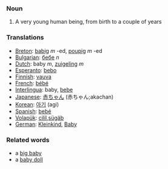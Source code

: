 ===Noun===

#A very young human being, from birth to a couple of years

===Translations===
*[[Breton]]: [[babig]] ''m'' -ed, [[poupig]] ''m'' -ed
*[[Bulgarian]]: [[бебе]] ''n''
*[[Dutch]]: baby ''m'', [[zuigeling]] ''m''
*[[Esperanto]]: [[bebo]]
*[[Finnish]]: [[vauva]]
*[[French]]: [[bébé]]
*[[Interlingua]]: baby, [[bebe]]
*[[Japanese]]: [[赤ちゃん]] (赤ちゃん;akachan)
*[[Korean]]: [[아기]] (agi)
*[[Spanish]]: [[bebé]]
*[[Volapük]]: [[cilil]],[[sügäb]]
*[[German]]: [[Kleinkind]], [[Baby]]

===Related words===

*a [[big baby]]
*a [[baby doll]]